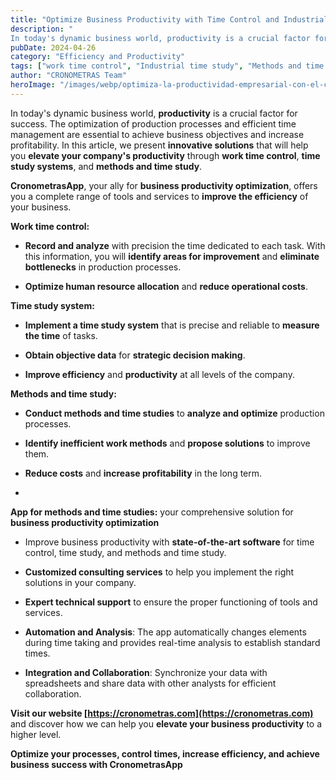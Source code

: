 ```yaml
---
title: "Optimize Business Productivity with Time Control and Industrial Time Study"
description: "
In today's dynamic business world, productivity is a crucial factor for success. The optimization of production processes and efficient time management..."
pubDate: 2024-04-26
category: "Efficiency and Productivity"
tags: ["work time control", "Industrial time study", "Methods and time study", "Methods and times", "Business productivity", "time study system"]
author: "CRONOMETRAS Team"
heroImage: "/images/webp/optimiza-la-productividad-empresarial-con-el-control-de-tiempos-y-el-cronometraje-industrial.webp"
---
```


In today's dynamic business world, **productivity** is a crucial factor for success. The optimization of production processes and efficient time management are essential to achieve business objectives and increase profitability. In this article, we present **innovative solutions** that will help you **elevate your company's productivity** through **work time control**, **time study systems**, and **methods and time study**.

**CronometrasApp**, your ally for **business productivity optimization**, offers you a complete range of tools and services to **improve the efficiency** of your business.

**Work time control:**

- **Record and analyze** with precision the time dedicated to each task. With this information, you will **identify areas for improvement** and **eliminate bottlenecks** in production processes.

- **Optimize human resource allocation** and **reduce operational costs**.

**Time study system:**

- **Implement a time study system** that is precise and reliable to **measure the time** of tasks.

- **Obtain objective data** for **strategic decision making**.

- **Improve efficiency** and **productivity** at all levels of the company.

**Methods and time study:**

- **Conduct methods and time studies** to **analyze and optimize** production processes.

- **Identify inefficient work methods** and **propose solutions** to improve them.

- **Reduce costs** and **increase profitability** in the long term.

- 

**App for methods and time studies:** your comprehensive solution for **business productivity optimization**

- Improve business productivity with **state-of-the-art software** for time control, time study, and methods and time study.

- **Customized consulting services** to help you implement the right solutions in your company.

- **Expert technical support** to ensure the proper functioning of tools and services.

- **Automation and Analysis**: The app automatically changes elements during time taking and provides real-time analysis to establish standard times.

- **Integration and Collaboration**: Synchronize your data with spreadsheets and share data with other analysts for efficient collaboration.

**Visit our website [https://cronometras.com](https://cronometras.com)** and discover how we can help you **elevate your business productivity** to a higher level.

**Optimize your processes, control times, increase efficiency, and achieve business success with CronometrasApp**
